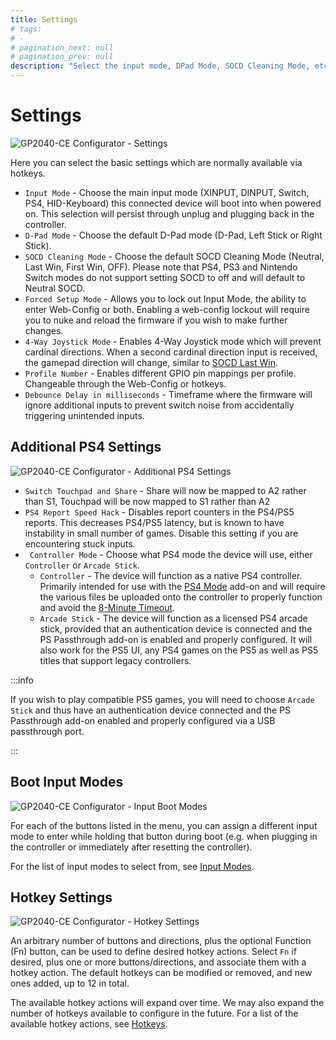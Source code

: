 ---
title: Settings
# tags:
# -
# pagination_next: null
# pagination_prev: null
description: "Select the input mode, DPad Mode, SOCD Cleaning Mode, etc. and configure Hotkey Shortcuts"
---

# Settings

![GP2040-CE Configurator - Settings](../../assets/images/gpc-settings.png)

Here you can select the basic settings which are normally available via hotkeys.

- `Input Mode` - Choose the main input mode (XINPUT, DINPUT, Switch, PS4, HID-Keyboard) this connected device will boot into when powered on. This selection will persist through unplug and plugging back in the controller.
- `D-Pad Mode` - Choose the default D-Pad mode (D-Pad, Left Stick or Right Stick).
- `SOCD Cleaning Mode` - Choose the default SOCD Cleaning Mode (Neutral, Last Win, First Win, OFF). Please note that PS4, PS3 and Nintendo Switch modes do not support setting SOCD to off and will default to Neutral SOCD.
- `Forced Setup Mode` - Allows you to lock out Input Mode, the ability to enter Web-Config or both. Enabling a web-config lockout will require you to nuke and reload the firmware if you wish to make further changes.
- `4-Way Joystick Mode` - Enables 4-Way Joystick mode which will prevent cardinal directions. When a second cardinal direction input is received, the gamepad direction will change, similar to [SOCD Last Win](../../hotkeys.mdx#socd-last-win).
- `Profile Number` - Enables different GPIO pin mappings per profile. Changeable through the Web-Config or hotkeys.
- `Debounce Delay in milliseconds` - Timeframe where the firmware will ignore additional inputs to prevent switch noise from accidentally triggering unintended inputs.

## Additional PS4 Settings

![GP2040-CE Configurator - Additional PS4 Settings](../../assets/images/gpc-settings-ps4.png)

- `Switch Touchpad and Share` - Share will now be mapped to A2 rather than S1, Touchpad will be now mapped to S1 rather than A2
- `PS4 Report Speed Hack` - Disables report counters in the PS4/PS5 reports. This decreases PS4/PS5 latency, but is known to have instability in small number of games. Disable this setting if you are encountering stuck inputs.
- ` Controller Mode` - Choose what PS4 mode the device will use, either `Controller` or `Arcade Stick`.
  - `Controller` - The device will function as a native PS4 controller. Primarily intended for use with the [PS4 Mode](../../add-ons/ps4-mode.mdx) add-on and will require the various files be uploaded onto the controller to properly function and avoid the [8-Minute Timeout](../../faq/faq-console-compatibility.mdx#what-is-the-8-minute-timeout).
  - `Arcade Stick` - The device will function as a licensed PS4 arcade stick, provided that an authentication device is connected and the PS Passthrough add-on is enabled and properly configured. It will also work for the PS5 UI, any PS4 games on the PS5 as well as PS5 titles that support legacy controllers.

:::info

If you wish to play compatible PS5 games, you will need to choose `Arcade Stick` and thus have an authentication device connected and the PS Passthrough add-on enabled and properly configured via a USB passthrough port.

:::

## Boot Input Modes

![GP2040-CE Configurator - Input Boot Modes](../../assets/images/gpc-input-boot-modes.png)

For each of the buttons listed in the menu, you can assign a different input mode to enter while holding that button during boot (e.g. when plugging in the controller or immediately after resetting the controller).

For the list of input modes to select from, see [Input Modes](../../usage.mdx#input-modes).

## Hotkey Settings

![GP2040-CE Configurator - Hotkey Settings](../../assets/images/gpc-hotkey-settings.png)

An arbitrary number of buttons and directions, plus the optional Function (Fn) button, can be used to define
desired hotkey actions. Select `Fn` if desired, plus one or more buttons/directions, and associate them with a
hotkey action. The default hotkeys can be modified or removed, and new ones added, up to 12 in total.

The available hotkey actions will expand over time. We may also expand the number of hotkeys available to
configure in the future. For a list of the available hotkey actions, see [Hotkeys](../../hotkeys.mdx).
